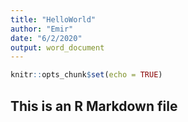 ```yaml
---
title: "HelloWorld"
author: "Emir"
date: "6/2/2020"
output: word_document
---
```


```r
knitr::opts_chunk$set(echo = TRUE)
```

## This is an R Markdown file
